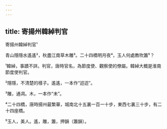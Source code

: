 ```yaml
---
---
---
```

title: 寄揚州韓綽判官
---




寄揚州韓綽判官¹

青山隱隱水遙遙²，秋盡江南草木雕³。二十四橋明月夜⁴，玉人何處教吹簫⁵？

¹韓綽，事蹟不詳。判官，唐時官名，為節度使、觀察使的僚屬。韓綽大概是淮南節度使判官。

²隱隱，不清楚的樣子。遙遙，一本作“迢迢”。

³雕，通凋。木，一本作“未”。

⁴二十四橋，唐時揚州最繁華，城南北十五裏一百一十步，東西七裏三十步，有二十四座橋。

⁵玉人，美人。遙，雕，簫，押韻（簫韻）。